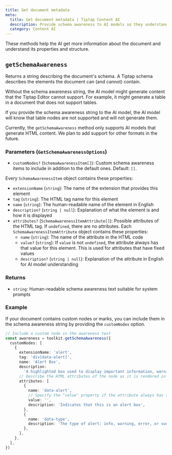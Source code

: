 ```yaml
---
title: Get document metadata
meta:
  title: Get document metadata | Tiptap Content AI
  description: Provide schema awareness to AI models so they understand nodes, marks, and attributes.
  category: Content AI
---
```


These methods help the AI get more information about the document and understand its properties and structure.

## `getSchemaAwareness`

Returns a string describing the document's schema. A Tiptap schema describes the elements the document can (and cannot) contain.

Without the schema awareness string, the AI model might generate content that the Tiptap Editor cannot support. For example, it might generate a table in a document that does not support tables.

If you provide the schema awareness string to the AI model, the AI model will know that table nodes are not supported and will not generate them.

Currently, the `getSchemaAwareness` method only supports AI models that generate HTML content. We plan to add support for other formats in the future.

### Parameters (`GetSchemaAwarenessOptions`)

- `customNodes?` (`SchemaAwarenessItem[]`): Custom schema awareness items to include in addition to the default ones. Default: `[]`.

Every `SchemaAwarenessItem` object contains these properties:

- `extensionName` (`string`): The name of the extension that provides this element
- `tag` (`string`): The HTML tag name for this element
- `name` (`string`): The human-readable name of the element in English
- `description?` (`string | null`): Explanation of what the element is and how it is displayed
- `attributes?` (`SchemaAwarenessItemAttribute[]`): Possible attributes of the HTML tag. If `undefined`, there are no attributes. Each `SchemaAwarenessItemAttribute` object contains these properties:
  - `name` (`string`): The name of the attribute in the HTML code
  - `value?` (`string`): If `value` is not `undefined`, the attribute always has that value for this element. This is used for attributes that have fixed values
  - `description?` (`string | null`): Explanation of the attribute in English for AI model understanding

### Returns

- `string`: Human-readable schema awareness text suitable for system prompts

### Example

If your document contains custom nodes or marks, you can include them in the schema awareness string by providing the `customNodes` option.

```ts
// Include a custom node in the awareness text
const awareness = toolkit.getSchemaAwareness({
  customNodes: [
    {
      extensionName: 'alert',
      tag: 'div[data-alert]',
      name: 'Alert Box',
      description:
        'A highlighted box used to display important information, warnings, or tips to the user',
      // Describe the HTML attributes of the node as it is rendered in HTML
      attributes: [
        {
          name: 'data-alert',
          // Specify the "value" property if the attribute always has that value
          value: '',
          description: 'Indicates that this is an alert box',
        },
        {
          name: 'data-type',
          description: 'The type of alert: info, warning, error, or success',
        },
      ],
    },
  ],
})
```
